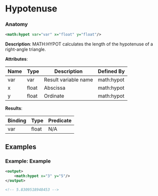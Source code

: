 # Hypotenuse

### Anatomy

```xml
<math:hypot var="var" x="float" y="float"/>
```

 **Description**:
 MATH:HYPOT calculates the length of the hypotenuse of a right-angle triangle.

**Attributes**:

| Name | Type | Description | Defined By |
| ---- | ---- | ----------- | ---------- |
| var | var | Result variable name | math:hypot |
| x | float | Abscissa | math:hypot |
| y | float | Ordinate | math:hypot |


**Results**:

| Binding | Type | Predicate |
| ------- | ---- | --------- |
| var | float | N/A |


## Examples

### Example: Example

```xml
<output>
	<math:hypot x="3" y="5"/>
</output>

<!-- 5.8309518948453 -->
```

